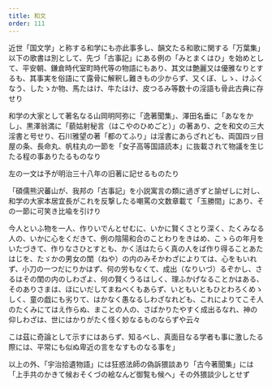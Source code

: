 ```yaml
---
title: 和文
order: 111
---
```


近世「国文学」と称する和学にも亦此事多し、韻文たる和歌に関する「万葉集」以下の歌書は別として、先づ「古事記」にある例の「みとまくはひ」を始めとして、平安朝、鎌倉時代室町時代等の物語にもあり、其文は艶麗又は優雅なりとするも、其事実を俗語にて露骨に解釈し難きもの少からず、又くぼ、しゝ、けふくなう、したゝか物、馬たはけ、牛たはけ、皮つるみ等数十の淫語も骨此古典に存せり

和学の大家として著名なる山岡明阿弥に「逸著聞集」、澤田名垂に「あなをかし」、黒澤翁満に「藐姑射秘言（はこやのひめごと）」の著あり、之を和文の三大淫書と号せり、石川雅望の著「都のてふり」は淫書にあらざれども、両国四ッ目屋の条、長命丸、帆柱丸の一節を「女子高等国語読本」に抜載されて物議を生じたる程の事ありたるものなり


左の一文は予が明治三十八年の旧著に記せるものたり

「碩儒熊沢蕃山が、我邦の「古事記」を小説寓言の類に過ぎずと諭ぜしに対し、和学の大家本居宜長がこれを反撃したる嘲罵の文数章載て「玉勝間」にあり、その一節に可笑き比喩を引けり

今人といふ物を一人、作りいでんとせむに、いかに賢くさとり深く、たくみなる人の、いかに心をくだきて、例の陰陽和合のことわりをきはめ、こゝらの年月をいたづきて、作りなさひとすとも、かく活はたらく真の人をば作り得ることあたはじを、たゞかの男女の閨（ねや）の内のみそかわざによりては、心をもいれず、小刀の一つだにりかはず、何の労もなくて、成出（なりいづ）るぞかし、さるはその閨の内のしわざよ、何の賢くうるはしく、理ふかげなることかはある、そのありさまは、ほにいだしてまねべくもあらず、いともいともひとわろくめゝしく、童の戯にも劣りて、はかなく愚なるしわざなれども、これによりてこそ人のたくみにてはえ作らぬ、まことの人の、さばかりたやすく成出るなれ、神の仰しわざは、世にはかりがたく怪く妙なるものならずや云々


こは茲に奇論として示すにはあらず、知るべし、真面目なる学者も事に激したる際には、平常にも似ぬ卑近の言をなすものなる事を」


以上の外、「宇治拾遺物語」には狂惑法師の偽訴猥談あり「古今著聞集」には「上手共のかきて候おそくづの絵なんど御覧も候へ」その外猥談少しとせず
